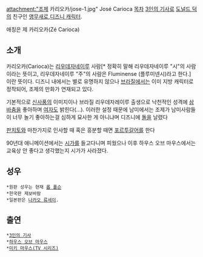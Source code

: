 attachment:"조제 카리오카/jose-1.jpg" 
José Carioca
[[목차]]
[[3인의 기사]]로 [[도널드 덕]]의 친구인 [[앵무새]]로,[[디즈니 캐릭터]].

애칭은 제 카리오카(Zé Carioca)
== 소개 ==
카리오카(Carioca)는 [[리우데자네이루]] 사람[* 정확히 말해 리우데자네이루 "시"의 사람이라는 뜻이고, 리우데자네이루 "주"의 사람은 Fluminense (플루미넨시)라고 한다.] 이란 뜻이다.
디즈니 내에서는 별로 유명하지 않으나 [[브라질]]에서는 이미 지방 캐릭터로 정착되어, 조제의 만화가 연재되고 있다.

기본적으로 [[신사]]풍의 이미지이나 브라질 리우데자레이루 출생으로 낙천적인 성격에 [[삼바]]춤을 좋아하며 [[여자]]도 밝힌다(...).
이러한 설정 때문에 남미에서는 조제가 남미사람들이 너무 놀기 좋아하는걸 심하게 묘사한 게 아니냐며 디즈니에 [[돌]]을 날렸다

[[판치토]]와 마찬가지로 인사할 때 혹은 흥분할 때면 [[포르투갈어]]를 한다

90년대 애니메이션에서는 [[시가]]를 들고다니며 피웠으나 이후 하우스 오브 마우스에서는 교육상 안 좋다고 생각했는지 시가가 사라졌다.


== 성우 ==
 *원판 성우는 현재 [[롭 폴슨]]
 *한국판 제보바람
 *일본판은 [[나카오 류세이]].
== 출연 ==
 *[[3인의 기사]]
 *[[하우스 오브 마우스]] 
 *[[미키 마우스(TV 시리즈)]]
